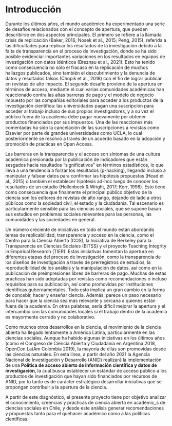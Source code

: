 # Introducción

Durante los últimos años, el mundo académico ha experimentado una serie de desafíos relacionados con el concepto de apertura, que pueden describirse en dos aspectos principales. El primero se refiere a la llamada crisis de replicación (Baker, 2016; Nosek et al., 2015; Peng, 2015), referida a las dificultades para replicar los resultados de la investigación debido a la falta de transparencia en el proceso de investigación, donde se ha sido posible evidenciar importantes variaciones en los resultados en equipos de investigación con datos idénticos (Breznau et al., 2021). Esto ha tenido como consecuencia no sólo el fracaso en la replicación de muchos hallazgos publicados, sino también el descubrimiento y la denuncia de datos y resultados falsos (Chopik et al., 2018) con el fin de lograr publicar en  revistas de alto impacto. El segundo desafío proviene de la apertura en términos de acceso, mediante el cual varias comunidades académicas han reaccionado contra las altas barreras de pago y el modelo de negocio impuesto por las compañías editoriales para acceder a los productos de la investigación científica: las universidades pagan una suscripción para acceder al trabajo incluso de sus propios investigadores, y a su vez el público fuera de la academia debe pagar nuevamente por obtener productos financiados por sus impuestos. Una de las reacciones más comentadas ha sido la cancelación de las suscripciones a revistas como Elsevier por parte de grandes universidades como UCLA, lo cual posteriormente se resolvió a través de un acuerdo basado en la adopción y promoción de prácticas en Open Access.

Las barreras en la transparencia y el acceso son síntomas de una cultura académica presionada por la publicación de indicadores que están sesgados hacia resultados "significativos" en términos estadísticos, lo que lleva a una tendencia a forzar los resultados (p-hacking), llegando incluso a manipular y falsear datos para confirmar las hipótesis propuestas (Head et al., 2015) o también el establecer hipótesis ad-hoc luego de conocer los resultados de un estudio (Hollenbeck & Wright, 2017; Kerr, 1998). Esto tiene como consecuencia que finalmente el principal público objetivo de la ciencia son los editores de revistas de alto rango, dejando de lado a otros públicos como la sociedad civil, el estado y la ciudadanía. Tal escenario es particularmente sensible para las ciencias sociales, que se supone basan sus estudios en problemas sociales relevantes para las personas, las comunidades y las sociedades en general.

Un número creciente de iniciativas en todo el mundo están abordando temas de replicabilidad, transparencia y acceso en la ciencia, como el Centro para la Ciencia Abierta (COS), la Iniciativa de Berkeley para la Transparencia en Ciencias Sociales (BITSS) y el proyecto Teaching Integrity in Empirical Research (TIER). Estas iniciativas fomentan la apertura en diferentes etapas del proceso de investigación, como la transparencia de los diseños de investigación a través de prerregistros de estudios, la reproducibilidad de los análisis y la manipulación de datos, así como en la publicación de preimpresiones libres de barreras de pago. Muchas de estas prácticas han sido adoptadas por revistas como recomendaciones o incluso requisitos para su publicación, así como promovidas por instituciones científicas gubernamentales. Todo esto implica un gran cambio en la forma de concebir, hacer y enseñar ciencia. Además, parece un paso necesario para hacer que la ciencia sea más relevante y cercana a quienes están fuera de la academia. En otras palabras, sería difícil mejorar la apertura y el intercambio con las comunidades locales si el trabajo dentro de la academia es mayormente cerrado y no colaborativo.

Como muchos otros desarrollos en la ciencia, el movimiento de la ciencia abierta ha llegado lentamente a América Latina, particularmente en las ciencias sociales. Aunque ha habido algunas iniciativas en los últimos años (como el Congreso de Ciencia Abierta y Ciudadanía en Argentina 2018, OpenCon LatAm Colombia 2019), la mayoría de ellas son promovidas desde las ciencias naturales. En esta línea, a partir del año 2021 la Agencia Nacional de Investigación y Desarrollo (ANID) realizará la implementación de una **Política de acceso abierto de información científica y datos de investigación**, la cual busca establecer un estándar de acceso público a los productos de investigación que hayan sido financiados por recursos de ANID, por lo tanto es de carácter estratégico desarrollar iniciativas que se propongan contribuir a la apertura de la ciencia.

A partir de este diagnóstico, el presente proyecto tiene por objetivo analizar el conocimiento, creencias y prácticas de ciencia abierta en académic_s de ciencias sociales en Chile, y desde este análisis generar recomendaciones y propuestas tanto para el quehacer académico como a las políticas científicas.